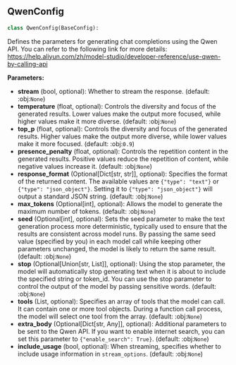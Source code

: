 <a id="camel.configs.qwen_config"></a>

<a id="camel.configs.qwen_config.QwenConfig"></a>

## QwenConfig

```python
class QwenConfig(BaseConfig):
```

Defines the parameters for generating chat completions using the
Qwen API. You can refer to the following link for more details:
https://help.aliyun.com/zh/model-studio/developer-reference/use-qwen-by-calling-api

**Parameters:**

- **stream** (bool, optional): Whether to stream the response. (default: :obj:`None`)
- **temperature** (float, optional): Controls the diversity and focus of the generated results. Lower values make the output more focused, while higher values make it more diverse. (default: :obj:`None`)
- **top_p** (float, optional): Controls the diversity and focus of the generated results. Higher values make the output more diverse, while lower values make it more focused. (default: :obj:`0.9`)
- **presence_penalty** (float, optional): Controls the repetition content in the generated results. Positive values reduce the repetition of content, while negative values increase it. (default: :obj:`None`)
- **response_format** (Optional[Dict[str, str]], optional): Specifies the format of the returned content. The available values are `{"type": "text"}` or `{"type": "json_object"}`. Setting it to `{"type": "json_object"}` will output a standard JSON string. (default: :obj:`None`)
- **max_tokens** (Optional[int], optional): Allows the model to generate the maximum number of tokens. (default: :obj:`None`)
- **seed** (Optional[int], optional): Sets the seed parameter to make the text generation process more deterministic, typically used to ensure that the results are consistent across model runs. By passing the same seed value (specified by you) in each model call while keeping other parameters unchanged, the model is likely to return the same result. (default: :obj:`None`)
- **stop** (Optional[Union[str, List]], optional): Using the stop parameter, the model will automatically stop generating text when it is about to include the specified string or token_id. You can use the stop parameter to control the output of the model by passing sensitive words. (default: :obj:`None`)
- **tools** (List, optional): Specifies an array of tools that the model can call. It can contain one or more tool objects. During a function call process, the model will select one tool from the array. (default: :obj:`None`)
- **extra_body** (Optional[Dict[str, Any]], optional): Additional parameters to be sent to the Qwen API. If you want to enable internet search, you can set this parameter to `{"enable_search": True}`. (default: :obj:`None`)
- **include_usage** (bool, optional): When streaming, specifies whether to include usage information in `stream_options`. (default: :obj:`None`)

